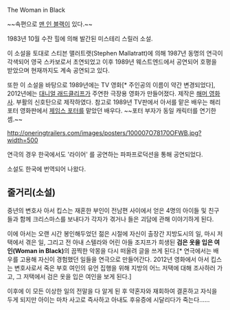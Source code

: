 The Woman in Black  

~~속편으로 [[맨 인 블랙]]이 있다.~~

1983년 10월 수잔 힐에 의해 발간된 미스테리 스릴러 소설. 

이 소설을 토대로 스티븐 맬러트랫(Stephen Mallatratt)에 의해 1987년 동명의 연극이 각색되어 영국 스카보로서 초연되었고 이후 1989년 웨스트엔드에서 공연되어 호평을 받았으며 현재까지도 계속 공연되고 있다. 

또한 이 소설을 바탕으로 1989년에는 TV 영화[* 주인공의 이름이 약간 변경되었다], 2012년에는 [[대니얼 래드클리프]]가 주연한 극장용 영화가 만들어졌다. 제작은 [[해머 영화사]]. 부활의 신호탄으로 제작하였다.  참고로 1989년 TV판에서 아서를 맡은 배우는 해리 포터 영화판에서 [[제임스 포터]]를 맡았던 배우다. ~~포터 부자가 동일 캐릭터를 연기한 셈.~~

http://oneringtrailers.com/images/posters/100007O78170OFWB.jpg?width=500

{{{#!html
<iframe width="640" height="360" src="//www.youtube.com/embed/niCLEjRsLvI?list=PL3m5qREasgOpXQ-bolMxN5Vkp9M3Hk8Ah" frameborder="0" allowfullscreen></iframe>
}}}

연극의 경우 한국에서도 '라이어' 를 공연하는 파파프로덕션을 통해 공연되었다. 

소설도 한국에 번역되어 나왔다. 

== 줄거리(소설) ==
중년의 변호사 아서 킵스는 재혼한 부인이 전남편 사이에서 얻은 4명의 아이들 및 친구들과 함께 크리스마스를 보내다가 각자가 겪거나 들은 괴담에 관해 이야기하게 된다.

이에 아서는 오랜 시간 봉인해두었던 젊은 시절에 자신이 출장간 지방도시의 일, 마시 저택에서 겪은 일, 그리고 전 아내 스텔라와 어린 아들 조지프가 희생된 '''검은 옷을 입은 여인(Woman in Black)'''의 끔찍한 악몽을 다시 떠올려 글을 쓰게 된다.[* 연극에서는 배우를 고용해 자신이 경험했던 일들을 연극으로 만들어간다. 2012년 영화에서 아서 킵스는 변호사로서 죽은 부호 여인의 유언 집행을 위해 지방의 어느 저택에 대해 조사하러 가고, 그 저택에서 검은 옷을 입은 여인을 보게 된다.] 

이후에 이 모든 이상한 일의 전말을 다 알게 된 후 약혼자와 재회하여 결혼하고 자식을 두게 되지만 아이는 마차 사고로 즉사하고 아내도 후유증에 시달리다가 죽는다...... 
